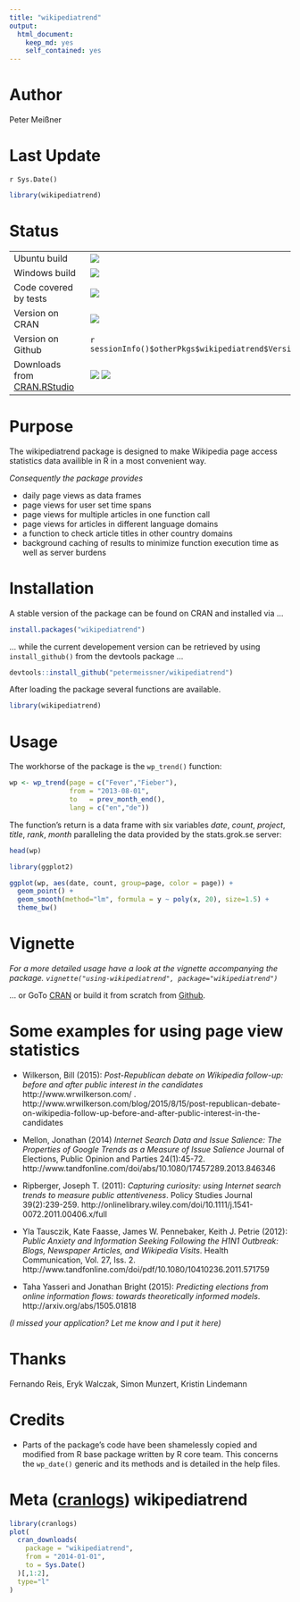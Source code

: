 ```yaml
---
title: "wikipediatrend"
output:
  html_document:
    keep_md: yes
    self_contained: yes
---
```


# Author

Peter Meißner



# Last Update

`r Sys.Date()`


```r
library(wikipediatrend)
```


# Status

<table>
<tr>
<td> 
Ubuntu build </td>
<td> 
<img src="https://api.travis-ci.org/petermeissner/wikipediatrend.svg?branch=master">
</td>
</tr>
<tr>
<td> 
Windows build
</td>
<td> 
<img src="http://ci.appveyor.com/api/projects/status/github/petermeissner/wikipediatrend">
</td>
</tr>
<tr>
<td> 
Code covered by tests
</td>
<td> 
<img src="https://coveralls.io/repos/petermeissner/wikipediatrend/badge.svg">
</td>
</tr>
<tr>
<td>
Version on CRAN  
</td> 
<td>
<img src="http://www.r-pkg.org/badges/version/wikipediatrend">
</td>
</tr>
<tr>
<td>
Version on Github
</td> 
<td>
      `r sessionInfo()$otherPkgs$wikipediatrend$Version`
</td>
</tr>

<tr>
<td>
Downloads from <a href='http://cran.rstudio.com/'>CRAN.RStudio</a>&nbsp;&nbsp;&nbsp;
</td>
<td>
<img src="http://cranlogs.r-pkg.org/badges/grand-total/wikipediatrend">
<img src="http://cranlogs.r-pkg.org/badges/wikipediatrend">
</td>
</tr>

</table>





# Purpose

The wikipediatrend package is designed to make Wikipedia page access statistics data availible in R in a most convenient way. 

*Consequently the package provides* 

- daily page views as data frames 
- page views for user set time spans
- page views for multiple articles in one function call
- page views for articles in different language domains
- a function to check article titles in other country domains
- background caching of results to minimize function execution time as well as server burdens






# Installation 

A stable version of the package can be found on CRAN and installed via ...
```r
install.packages("wikipediatrend")
```

... while the current developement version can be retrieved by using `install_github()` from the devtools package ... 

```r
devtools::install_github("petermeissner/wikipediatrend")
```

After loading the package several functions are available.

```r
library(wikipediatrend)
```




# Usage


The workhorse of the package is the `wp_trend()` function:

```r
wp <- wp_trend(page = c("Fever","Fieber"), 
               from = "2013-08-01", 
               to   = prev_month_end(), 
               lang = c("en","de"))
```

The function's return is a data frame with six variables *date*, *count*, *project*, *title*, *rank*, *month* paralleling the data provided by the stats.grok.se server:

```r
head(wp)
```

```r
library(ggplot2)

ggplot(wp, aes(date, count, group=page, color = page)) + 
  geom_point() +
  geom_smooth(method="lm", formula = y ~ poly(x, 20), size=1.5) +
  theme_bw()
```




# Vignette

*For a more detailed usage have a look at the vignette accompanying the package. `vignette("using-wikipediatrend", package="wikipediatrend")`*

... or GoTo [CRAN](http://cran.r-project.org/web/packages/wikipediatrend/index.html) or build it from scratch from [Github](https://raw.githubusercontent.com/petermeissner/wikipediatrend/master/vignettes/using-wikipediatrend.Rmd).



# Some examples for using page view statistics


- Wilkerson, Bill (2015): *Post-Republican debate on Wikipedia follow-up: before and after public interest in the candidates* http://www.wrwilkerson.com/ . 
http://www.wrwilkerson.com/blog/2015/8/15/post-republican-debate-on-wikipedia-follow-up-before-and-after-public-interest-in-the-candidates

- Mellon, Jonathan (2014) *Internet Search Data and Issue Salience: The Properties of Google Trends as a Measure of Issue Salience* Journal of Elections, Public Opinion and Parties 24(1):45-72.
http://www.tandfonline.com/doi/abs/10.1080/17457289.2013.846346 

- Ripberger, Joseph T. (2011): *Capturing curiosity: using Internet search trends to measure public attentiveness*. Policy Studies Journal 39(2):239-259.
http://onlinelibrary.wiley.com/doi/10.1111/j.1541-0072.2011.00406.x/full

- Yla Tausczik, Kate Faasse, James W. Pennebaker, Keith J. Petrie (2012): *Public Anxiety and Information Seeking Following the H1N1 Outbreak: Blogs, Newspaper Articles, and Wikipedia Visits*. Health Communication, Vol. 27, Iss. 2.
 http://www.tandfonline.com/doi/pdf/10.1080/10410236.2011.571759

- Taha Yasseri and Jonathan Bright (2015): *Predicting elections from online information flows: towards theoretically informed models*. http://arxiv.org/abs/1505.01818

 
*(I missed your application? Let me know and I put it here)*



# Thanks 

Fernando Reis, Eryk Walczak, Simon Munzert, Kristin Lindemann





# Credits

- Parts of the package's code have been shamelessly copied and modified from R base package written by R core team. This concerns the `wp_date()` generic and its methods and is detailed in the help files. 



# Meta ([cranlogs](https://github.com/metacran/cranlogs)) wikipediatrend

```r
library(cranlogs)
plot(
  cran_downloads(
    package = "wikipediatrend", 
    from = "2014-01-01", 
    to = Sys.Date()
  )[,1:2], 
  type="l"
)
```



